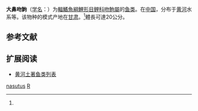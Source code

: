 {{Speciesbox
| name = 大鼻吻鮈
| status = NE
| status_system = IUCN3.1
| image = 
| genus = Rhinogobio
| species = nasutus
| authority = Kessler, 1876<ref name='id6156'>{{cite web| url =http://www.bioinfo.cn/db05/BjdwSpecies.php?action=view&id=6156| title =大鼻吻鮈| work =中国动物物种编目数据库| publisher =中国科学院微生物研究所| author =中国科学院动物研究所| accessdate =2009-04-11| deadurl =yes| archiveurl =https://web.archive.org/web/20160305102255/http://www.bioinfo.cn/db05/BjdwSpecies.php?action=view&id=6156| archivedate =2016-03-05}}</ref>
| synonyms = *''Megagobio nasutus''<br /><small>Kessler, 1876</small>
}}

'''大鼻吻鮈'''（[[学名|学名]]：{{lang|la|''Rhinogobio nasutus''}}）为[[輻鰭魚綱|輻鰭魚綱]][[鯉形目|鯉形目]][[鲤科|鲤科]][[吻鮈屬|吻鮈屬]]的[[鱼类|鱼类]]。在[[中国|中国]]，分布于[[黄河|黄河]]水系等。该物种的模式产地在[[甘肃|甘肃]]。<ref name='id6156'/>體長可達20公分。

== 参考文献 ==
{{reflist}}

== 扩展阅读 ==
{{refbegin}}
{{wikispecies-inline|Rhinogobio nasutus|大鼻吻鮈}}
{{refend}}	
* [[黄河土著鱼类列表|黄河土著鱼类列表]]
{{Taxonbar|from=Q3758435}}

[[Category:吻鮈屬|nasutus]]
[[Category:1876年描述的魚類|R]]


{{鯉形目小作品}}